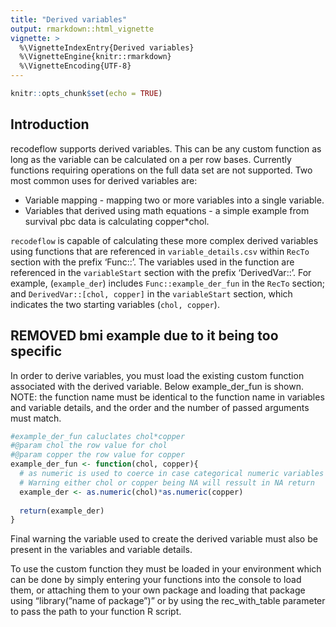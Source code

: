 ```yaml
---
title: "Derived variables"
output: rmarkdown::html_vignette
vignette: >
  %\VignetteIndexEntry{Derived variables}     
  %\VignetteEngine{knitr::rmarkdown} 
  %\VignetteEncoding{UTF-8}
---
```


```r
knitr::opts_chunk$set(echo = TRUE)
```

## Introduction

recodeflow supports derived variables. This can be any custom function as long as the variable can be calculated on a per row bases. Currently functions requiring operations on the full data set are not supported. Two most common uses for derived variables are: 

- Variable mapping - mapping two or more variables into a single variable.
- Variables that derived using math equations - a simple example from survival pbc data is calculating copper*chol. 

`recodeflow` is capable of calculating these more complex derived variables using functions that are referenced in `variable_details.csv` within `RecTo` section with the prefix 'Func::'. The variables used in the function are referenced in the `variableStart` section with the prefix 'DerivedVar::'. For example, (`example_der`) includes `Func::example_der_fun` in the `RecTo` section; and `DerivedVar::[chol, copper]` in the `variableStart` section, which indicates the two starting variables (`chol, copper`).

## REMOVED bmi example due to it being too specific



In order to derive variables, you must load the existing custom function associated with the derived variable.
Below example_der_fun is shown. NOTE: the function name must be identical to the function name in variables and variable details, and the order and the number of passed arguments must match. 
```r
#example_der_fun caluclates chol*copper
#@param chol the row value for chol
#@param copper the row value for copper
example_der_fun <- function(chol, copper){
  # as numeric is used to coerce in case categorical numeric variables are used.
  # Warning either chol or copper being NA will ressult in NA return
  example_der <- as.numeric(chol)*as.numeric(copper)
  
  return(example_der)
}
```


Final warning the variable used to create the derived variable must also be present in the variables and variable details.

To use the custom function they must be loaded in your environment which can be done by simply entering your functions into the console to load them, or attaching them to your own package and loading that package using "library("name of package")" or by using the rec_with_table parameter to pass the path to your function R script.
